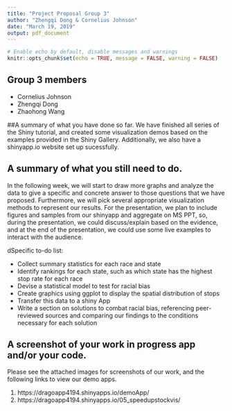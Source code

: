 ---
title: "Project Proposal Group 3"
author: "Zhengqi Dong & Cornelius Johnson"
date: "March 19, 2019"
output: pdf_document
---

```{r setup, include=FALSE}
# Enable echo by default, disable messages and warnings
knitr::opts_chunk$set(echo = TRUE, message = FALSE, warning = FALSE)
```

## Group 3  members 
  * Cornelius Johnson
  * Zhengqi Dong
  * Zhaohong Wang

##A summary of what you have done so far.
  We have finished all series of the Shiny tutorial, and created some visualization demos 
  based on the examples provided in the Shiny Gallery. Additionally, we also have a shinyapp.io 
  website set up sucessfully.

## A summary of what you still need to do.
  In the following week, we will start to draw more graphs and analyze the data to give a 
  specific and concrete answer to those questions that we have proposed. Furthermore, we 
  will pick several appropriate visualization methods to represent our results. 
  For the presentation, we plan to include figures and samples from our shinyapp and aggregate 
  on MS PPT, so, during the presentation, we could discuss/explain based on the evidence, and
  at the end of the presentation, we could use some live examples to interact with the audience.

 dSpecific to-do list:
  
  * Collect summary statistics for each race and state 
  * Identify rankings for each state, such as which state has the highest stop rate for each race 
  * Devise a statistical model to test for racial bias
  * Create graphics using ggplot to display the spatial distribution of stops 
  * Transfer this data to a shiny App 
  * Write a section on solutions to combat racial bias, referencing peer-reviewed sources 
    and comparing our findings to the conditions necessary for each solution 


## A screenshot of your work in progress app and/or your code.
  Please see the attached images for screenshots of our work, and the following links to view our 
  demo apps. 

  1.  https://dragoapp4194.shinyapps.io/demoApp/
  2.  https://dragoapp4194.shinyapps.io/05_speedupstockvis/
  


